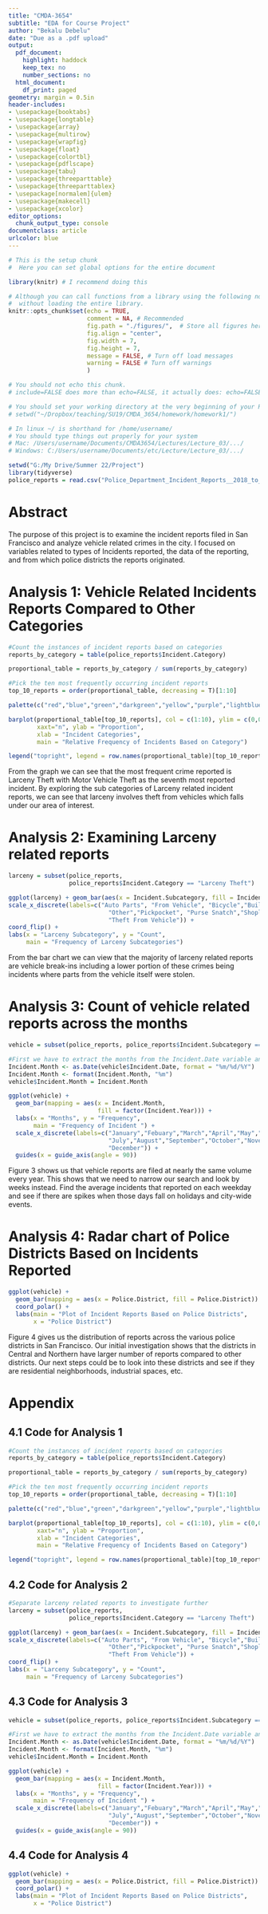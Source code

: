 ---
title: "CMDA-3654"
subtitle: "EDA for Course Project"
author: "Bekalu Debelu"
date: "Due as a .pdf upload"
output:
  pdf_document:
    highlight: haddock
    keep_tex: no
    number_sections: no
  html_document:
    df_print: paged
geometry: margin = 0.5in
header-includes:
- \usepackage{booktabs}
- \usepackage{longtable}
- \usepackage{array}
- \usepackage{multirow}
- \usepackage{wrapfig}
- \usepackage{float}
- \usepackage{colortbl}
- \usepackage{pdflscape}
- \usepackage{tabu}
- \usepackage{threeparttable}
- \usepackage{threeparttablex}
- \usepackage[normalem]{ulem}
- \usepackage{makecell}
- \usepackage{xcolor}
editor_options:
  chunk_output_type: console
documentclass: article
urlcolor: blue
---

<!-- The above is set to automatically compile to a .pdf file.   -->
<!-- It will only succeed if LaTeX is installed. -->

<!-- If you absolutely can't get LaTeX installed and/or working, then you can compile to a .html first,  -->
<!-- by clicking on the arrow button next to knit and selecting Knit to HTML. -->

<!-- You must then print you .html file to a .pdf by using first opening it in a web browser and then printing to a .pdf -->


```{r setup, include=FALSE}
# This is the setup chunk
#  Here you can set global options for the entire document

library(knitr) # I recommend doing this

# Although you can call functions from a library using the following notation
#  without loading the entire library.
knitr::opts_chunk$set(echo = TRUE, 
                      comment = NA, # Recommended
                      fig.path = "./figures/",  # Store all figures here in relative path (make the folder first)
                      fig.align = "center",
                      fig.width = 7,
                      fig.height = 7,
                      message = FALSE, # Turn off load messages
                      warning = FALSE # Turn off warnings
                      )

```

\clearpage

```{r include=FALSE}
# You should not echo this chunk.
# include=FALSE does more than echo=FALSE, it actually does: echo=FALSE, results='hide', message=FALSE, warning=FALSE, fig.show='hide'

# You should set your working directory at the very beginning of your R Markdown file
# setwd("~/Dropbox/teaching/SU19/CMDA_3654/homework/homework1/")

# In linux ~/ is shorthand for /home/username/
# You should type things out properly for your system
# Mac: /Users/username/Documents/CMDA3654/Lectures/Lecture_03/.../
# Windows: C:/Users/username/Documents/etc/Lecture/Lecture_03/.../

setwd("G:/My Drive/Summer 22/Project")
library(tidyverse)
police_reports = read.csv("Police_Department_Incident_Reports__2018_to_Present.csv")
```

# Abstract

The purpose of this project is to examine the incident reports filed in San Francisco and analyze vehicle related crimes in the city. I focused on variables
related to types of Incidents reported, the data of the reporting, and from which police districts the reports originated.

# Analysis 1: Vehicle Related Incidents Reports Compared to Other Categories 

```{r echo=FALSE, fig.cap="Plot of Frequency of Incident Reports based on Categories"}
#Count the instances of incident reports based on categories
reports_by_category = table(police_reports$Incident.Category)

proportional_table = reports_by_category / sum(reports_by_category)

#Pick the ten most frequently occurring incident reports
top_10_reports = order(proportional_table, decreasing = T)[1:10]

palette(c("red","blue","green","darkgreen","yellow","purple","lightblue","magenta","pink","orange"))

barplot(proportional_table[top_10_reports], col = c(1:10), ylim = c(0,0.40), las = 2, cex.names = 0.7,
        xaxt="n", ylab = "Proportion",
        xlab = "Incident Categories",
        main = "Relative Frequency of Incidents Based on Category")

legend("topright", legend = row.names(proportional_table)[top_10_reports], fill = c(1:10))
```

From the graph we can see that the most frequent crime reported is Larceny Theft with Motor Vehicle Theft as the seventh most reported incident. 
By exploring the sub categories of Larceny related incident reports, we can see that larceny involves theft from vehicles which falls under our area of interest.

\clearpage

# Analysis 2: Examining Larceny related reports

```{r echo=FALSE, fig.cap="Barplot of Larceny Subcategories Based on Frequency"}
larceny = subset(police_reports,
                 police_reports$Incident.Category == "Larceny Theft")

ggplot(larceny) + geom_bar(aes(x = Incident.Subcategory, fill = Incident.Subcategory)) +
scale_x_discrete(labels=c("Auto Parts", "From Vehicle", "Bicycle","Building",
                            "Other","Pickpocket", "Purse Snatch","Shoplifting",
                            "Theft From Vehicle")) +
coord_flip() +
labs(x = "Larceny Subcategory", y = "Count",
     main = "Frequency of Larceny Subcategories")
```

From the bar chart we can view that the majority of larceny related reports are 
vehicle break-ins including a lower portion of these crimes being incidents where parts from the vehicle itself were stolen.

\clearpage

# Analysis 3: Count of vehicle related reports across the months

```{r echo=FALSE, fig.cap="Plot of Months versus Frequency"}
vehicle = subset(police_reports, police_reports$Incident.Subcategory == "Larceny - From Vehicle" | police_reports$Incident.Subcategory == "Motor Vehicle Theft")

#First we have to extract the months from the Incident.Date variable and append it as its own variable to the vehicle dataset.
Incident.Month <- as.Date(vehicle$Incident.Date, format = "%m/%d/%Y")
Incident.Month <- format(Incident.Month, "%m")
vehicle$Incident.Month = Incident.Month

ggplot(vehicle) +
  geom_bar(mapping = aes(x = Incident.Month,
                         fill = factor(Incident.Year))) +
  labs(x = "Months", y = "Frequency", 
       main = "Frequency of Incident ") +
  scale_x_discrete(labels=c("January","Febuary","March","April","May","June",
                            "July","August","September","October","November",
                            "December")) +
  guides(x = guide_axis(angle = 90))
```

Figure 3 shows us that vehicle reports are filed at nearly the same volume every year. This shows that we need to narrow our search and look by weeks instead. Find the average incidents that reported on each weekday and see if there are spikes when those days fall on holidays and city-wide events.

\clearpage

# Analysis 4: Radar chart of Police Districts Based on Incidents Reported
```{r echo=FALSE, fig.cap="Plot of Incident Reports Based on Police Districts"}
ggplot(vehicle) +
  geom_bar(mapping = aes(x = Police.District, fill = Police.District)) +
  coord_polar() +
  labs(main = "Plot of Incident Reports Based on Police Districts",
       x = "Police District")
```
Figure 4 gives us the distribution of reports across the various police districts in San Francisco. Our initial investigation shows that the districts in Central and Northern have larger number of reports compared to other districts. Our next steps could be to look into these districts and see if they are residential neighborhoods, industrial spaces, etc.

\clearpage

# Appendix

## 4.1 Code for Analysis 1
```{r eval=FALSE}
#Count the instances of incident reports based on categories
reports_by_category = table(police_reports$Incident.Category)

proportional_table = reports_by_category / sum(reports_by_category)

#Pick the ten most frequently occurring incident reports
top_10_reports = order(proportional_table, decreasing = T)[1:10]

palette(c("red","blue","green","darkgreen","yellow","purple","lightblue","magenta","pink","orange"))

barplot(proportional_table[top_10_reports], col = c(1:10), ylim = c(0,0.40), las = 2, cex.names = 0.7,
        xaxt="n", ylab = "Proportion",
        xlab = "Incident Categories",
        main = "Relative Frequency of Incidents Based on Category")

legend("topright", legend = row.names(proportional_table)[top_10_reports], fill = c(1:10))
```

## 4.2 Code for Analysis 2
```{r eval=FALSE}
#Separate larceny related reports to investigate further
larceny = subset(police_reports,
                 police_reports$Incident.Category == "Larceny Theft")

ggplot(larceny) + geom_bar(aes(x = Incident.Subcategory, fill = Incident.Subcategory)) +
scale_x_discrete(labels=c("Auto Parts", "From Vehicle", "Bicycle","Building",
                            "Other","Pickpocket", "Purse Snatch","Shoplifting",
                            "Theft From Vehicle")) +
coord_flip() +
labs(x = "Larceny Subcategory", y = "Count",
     main = "Frequency of Larceny Subcategories")
```

## 4.3 Code for Analysis 3
```{r eval=FALSE}
vehicle = subset(police_reports, police_reports$Incident.Subcategory == "Larceny - From Vehicle" | police_reports$Incident.Subcategory == "Motor Vehicle Theft")

#First we have to extract the months from the Incident.Date variable and append it as its own variable to the vehicle dataset.
Incident.Month <- as.Date(vehicle$Incident.Date, format = "%m/%d/%Y")
Incident.Month <- format(Incident.Month, "%m")
vehicle$Incident.Month = Incident.Month

ggplot(vehicle) +
  geom_bar(mapping = aes(x = Incident.Month,
                         fill = factor(Incident.Year))) +
  labs(x = "Months", y = "Frequency", 
       main = "Frequency of Incident ") +
  scale_x_discrete(labels=c("January","Febuary","March","April","May","June",
                            "July","August","September","October","November",
                            "December")) +
  guides(x = guide_axis(angle = 90))
```

## 4.4 Code for Analysis 4
```{r eval=FALSE}
ggplot(vehicle) +
  geom_bar(mapping = aes(x = Police.District, fill = Police.District)) +
  coord_polar() +
  labs(main = "Plot of Incident Reports Based on Police Districts",
       x = "Police District")
```